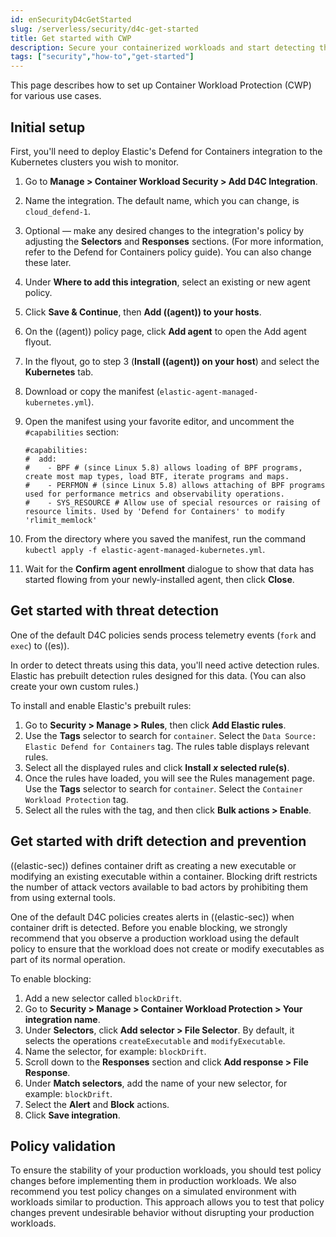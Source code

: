 ```yaml
---
id: enSecurityD4cGetStarted
slug: /serverless/security/d4c-get-started
title: Get started with CWP
description: Secure your containerized workloads and start detecting threats and vulnerabilities.
tags: ["security","how-to","get-started"]
---
```


<div id="d4c-get-started"></div>

This page describes how to set up Container Workload Protection (CWP) for various use cases.

## Initial setup

First, you'll need to deploy Elastic's Defend for Containers integration to the Kubernetes clusters you wish to monitor.

1. Go to **Manage > Container Workload Security > Add D4C Integration**.
1. Name the integration. The default name, which you can change, is `cloud_defend-1`.
1. Optional — make any desired changes to the integration's policy by adjusting the **Selectors** and **Responses** sections. (For more information, refer to the <DocLink id="enSecurityD4cPolicyGuide">Defend for Containers policy guide</DocLink>). You can also change these later.
1. Under **Where to add this integration**, select an existing or new agent policy.
1. Click **Save & Continue**, then **Add ((agent)) to your hosts**.
1. On the ((agent)) policy page, click **Add agent** to open the Add agent flyout.
1. In the flyout, go to step 3 (**Install ((agent)) on your host**) and select the **Kubernetes** tab.
1. Download or copy the manifest (`elastic-agent-managed-kubernetes.yml`).
1. Open the manifest using your favorite editor, and uncomment the `#capabilities` section:

    ```console
    #capabilities:
    #  add:
    #    - BPF # (since Linux 5.8) allows loading of BPF programs, create most map types, load BTF, iterate programs and maps.
    #    - PERFMON # (since Linux 5.8) allows attaching of BPF programs used for performance metrics and observability operations.
    #    - SYS_RESOURCE # Allow use of special resources or raising of resource limits. Used by 'Defend for Containers' to modify 'rlimit_memlock'
    ```

1. From the directory where you saved the manifest, run the command `kubectl apply -f elastic-agent-managed-kubernetes.yml`.
1. Wait for the **Confirm agent enrollment** dialogue to show that data has started flowing from your newly-installed agent, then click **Close**.

<div id="d4c-get-started-threat"></div>

## Get started with threat detection

One of the <DocLink id="enSecurityD4cPolicyGuide" section="default-policies">default D4C policies</DocLink> sends process telemetry events (`fork` and `exec`) to ((es)).

In order to detect threats using this data, you'll need active <DocLink id="serverlessSecurityDetectionEngineOverview">detection rules</DocLink>. Elastic has prebuilt detection rules designed for this data. (You can also create your own <DocLink id="enSecurityRulesUiCreate">custom rules</DocLink>.)

To install and enable Elastic's prebuilt rules:

1. Go to **Security > Manage > Rules**, then click **Add Elastic rules**.
1. Use the **Tags** selector to search for `container`. Select the `Data Source: Elastic Defend for Containers` tag. The rules table displays relevant rules.
1. Select all the displayed rules and click **Install _x_ selected rule(s)**.
1. Once the rules have loaded, you will see the Rules management page. Use the **Tags** selector to search for `container`. Select the `Container Workload Protection` tag.
1. Select all the rules with the tag, and then click **Bulk actions > Enable**.

<div id="d4c-get-started-drift"></div>

## Get started with drift detection and prevention

((elastic-sec)) defines container drift as creating a new executable or modifying an existing executable within a container. Blocking drift restricts the number of attack vectors available to bad actors by prohibiting them from using external tools.

One of the <DocLink id="enSecurityD4cPolicyGuide" section="default-policies">default D4C policies</DocLink> creates alerts in ((elastic-sec)) when container drift is detected. Before you enable blocking, we strongly recommend that you observe a production workload using the default policy to ensure that the workload does not create or modify executables as part of its normal operation.

To enable blocking:

1. Add a new selector called `blockDrift`.
1. Go to **Security > Manage > Container Workload Protection > Your integration name**.
1. Under **Selectors**, click **Add selector > File Selector**. By default, it selects the operations `createExecutable` and `modifyExecutable`.
1. Name the selector, for example: `blockDrift`.
1. Scroll down to the **Responses** section and click **Add response > File Response**.
1. Under **Match selectors**, add the name of your new selector, for example: `blockDrift`.
1. Select the **Alert** and **Block** actions.
1. Click **Save integration**.

<div id="d4c-get-started-validation"></div>

## Policy validation
To ensure the stability of your production workloads, you should test policy changes before implementing them in production workloads. We also recommend you test policy changes on a simulated environment with workloads similar to production. This approach allows you to test that policy changes prevent undesirable behavior without disrupting your production workloads.

